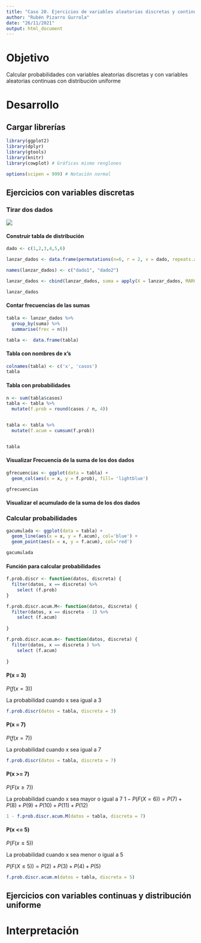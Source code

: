 ---
title: "Caso 20. Ejercicios de variables aleatorias discretas y continuas con distribución uniforme"
author: "Rubén Pizarro Gurrola"
date: "26/11/2021"
output: html_document
---

# Objetivo

Calcular probabilidades con variables aleatorias discretas y con variables aleatorias continuas con distribución uniforme

# Desarrollo

## Cargar librerías

```{r message=FALSE, warning=FALSE}
library(ggplot2)
library(dplyr)
library(gtools)
library(knitr)
library(cowplot) # Gráficas mismo renglones

options(scipen = 999) # Notación normal
```

## Ejercicios con variables discretas

### Tirar dos dados

![](images/dos%20dados-01.jfif)

#### Construir tabla de distribución

```{r}
dado <- c(1,2,3,4,5,6)

lanzar_dados <- data.frame(permutations(n=6, r = 2, v = dado, repeats.allowed = TRUE))

names(lanzar_dados) <- c("dado1", "dado2")

lanzar_dados <- cbind(lanzar_dados, suma = apply(X = lanzar_dados, MARGIN = 1, FUN = sum))

lanzar_dados

```

#### Contar frecuencias de las sumas

```{r}
tabla <- lanzar_dados %>%
  group_by(suma) %>%
  summarise(frec = n()) 

tabla <-  data.frame(tabla)

```

#### Tabla con nombres de x's

```{r}
colnames(tabla) <- c('x', 'casos')
tabla
```

#### Tabla con probabilidades

```{r}
n <- sum(tabla$casos)
tabla <- tabla %>%
  mutate(f.prob = round(casos / n, 4))


tabla <- tabla %>%
  mutate(f.acum = cumsum(f.prob))


tabla
```

#### Visualizar Frecuencia de la suma de los dos dados

```{r}
gfrecuencias <- ggplot(data = tabla) +
  geom_col(aes(x = x, y = f.prob), fill= 'lightblue') 

gfrecuencias
```

#### Visualizar el acumulado de la suma de los dos dados

### Calcular probabilidades

```{r}
gacumulada <- ggplot(data = tabla) +
  geom_line(aes(x = x, y = f.acum), col='blue') +
  geom_point(aes(x = x, y = f.acum), col='red')

gacumulada
```

#### Función para calcular probabilidades

```{r}
f.prob.discr <- function(datos, discreta) {
  filter(datos, x == discreta) %>%
    select (f.prob)
}

f.prob.discr.acum.M<- function(datos, discreta) {
  filter(datos, x == discreta - 1) %>%
    select (f.acum)
  
}

f.prob.discr.acum.m<- function(datos, discreta) {
  filter(datos, x == discreta ) %>%
    select (f.acum)
  
}
```

#### P(x = 3)

$P(f(x=3))$

La probabilidad cuando x sea igual a 3

```{r}
f.prob.discr(datos = tabla, discreta = 3)
```

#### P(x = 7)

$P(f(x=7))$

La probabilidad cuando x sea igual a 7

```{r}
f.prob.discr(datos = tabla, discreta = 7)
```

#### P(x \>= 7)

$P(F(x \ge7))$

La probabilidad cuando x sea mayor o igual a 7 $1 - P(F(X=6)) = P(7) + P(8) + P(9) + P(10) + P(11) + P(12)$

```{r}
1 - f.prob.discr.acum.M(datos = tabla, discreta = 7)
```

#### P(x \<= 5)

$P(F(x \le 5))$

La probabilidad cuando x sea menor o igual a 5

$P(F(X\le5)) = P(2) + P(3) + P(4) + P(5)$

```{r}
f.prob.discr.acum.m(datos = tabla, discreta = 5)
```

## Ejercicios con variables continuas y distribución uniforme

# Interpretación
